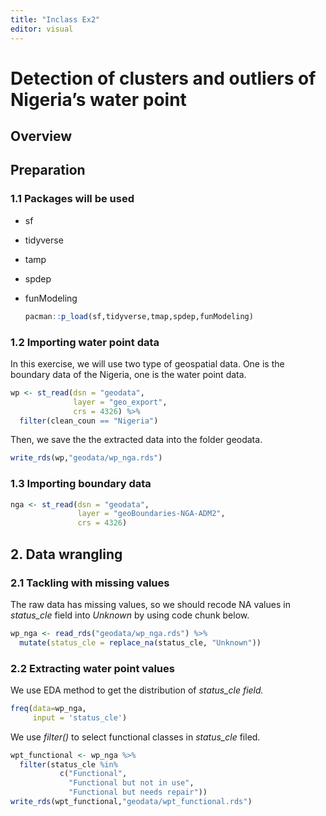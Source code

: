 ```yaml
---
title: "Inclass Ex2"
editor: visual
---
```


# Detection of clusters and outliers of Nigeria's water point

## Overview

## Preparation

### 1.1 Packages will be used

-   sf

-   tidyverse

-   tamp

-   spdep

-   funModeling

    ```r
    pacman::p_load(sf,tidyverse,tmap,spdep,funModeling)
    ```

### 1.2 Importing water point data

In this exercise, we will use two type of geospatial data. One is the boundary data of the Nigeria, one is the water point data.

```r
wp <- st_read(dsn = "geodata",
              layer = "geo_export",
              crs = 4326) %>%
  filter(clean_coun == "Nigeria")
```

Then, we save the the extracted data into the folder geodata.

```r
write_rds(wp,"geodata/wp_nga.rds")
```

### 1.3 Importing boundary data

```r
nga <- st_read(dsn = "geodata",
               layer = "geoBoundaries-NGA-ADM2",
               crs = 4326)
```

## 2. Data wrangling

### 2.1 Tackling with missing values

The raw data has missing values, so we should recode NA values in *status_cle* field into *Unknown* by using code chunk below.

```r
wp_nga <- read_rds("geodata/wp_nga.rds") %>%
  mutate(status_cle = replace_na(status_cle, "Unknown"))
```

### 2.2 Extracting water point values

We use EDA method to get the distribution of *status_cle field.*

```r
freq(data=wp_nga, 
     input = 'status_cle')
```

We use *filter()* to select functional classes in *status_cle* filed.

```r
wpt_functional <- wp_nga %>%
  filter(status_cle %in%
           c("Functional", 
             "Functional but not in use",
             "Functional but needs repair"))
write_rds(wpt_functional,"geodata/wpt_functional.rds")
```
